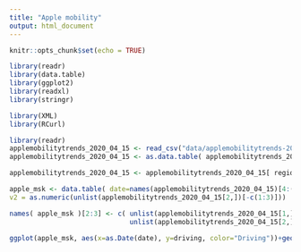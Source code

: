 ---
title: "Apple mobility"
output: html_document
---

```{r setup, include=FALSE}
knitr::opts_chunk$set(echo = TRUE)
```
```{r init}
library(readr)
library(data.table)
library(ggplot2)
library(readxl)
library(stringr)

library(XML)
library(RCurl)

```


```{r}
library(readr)
applemobilitytrends_2020_04_15 <- read_csv("data/applemobilitytrends-2020-04-15.csv")
applemobilitytrends_2020_04_15 <- as.data.table( applemobilitytrends_2020_04_15)

applemobilitytrends_2020_04_15 <- applemobilitytrends_2020_04_15[ region == "Moscow"]

apple_msk <- data.table( date=names(applemobilitytrends_2020_04_15)[4:(dim(applemobilitytrends_2020_04_15)[2])], v1 = as.numeric(unlist(applemobilitytrends_2020_04_15[1,])[-c(1:3)]), 
v2 = as.numeric(unlist(applemobilitytrends_2020_04_15[2,])[-c(1:3)]))

names( apple_msk )[2:3] <- c( unlist(applemobilitytrends_2020_04_15[1,])[3],
                              unlist(applemobilitytrends_2020_04_15[2,])[3])

```


```{r}
ggplot(apple_msk, aes(x=as.Date(date), y=driving, color="Driving"))+geom_line(size=1)+geom_line(aes(y=walking, color="Walking"),size=1) + ggtitle("Apple Mobility Trends Report - Moscow")+xlab("Date")+ylab("Mobility")
```

